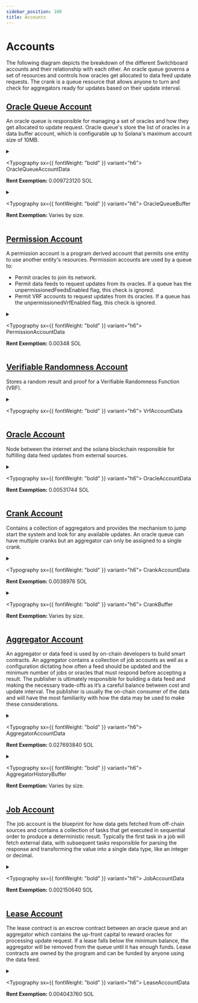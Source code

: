```yaml
---
sidebar_position: 100
title: Accounts
---
```




# Accounts

The following diagram depicts the breakdown of the different Switchboard accounts and their relationship with each other. An oracle queue governs a set of resources and controls how oracles get allocated to data feed update requests. The crank is a queue resource that allows anyone to turn and check for aggregators ready for updates based on their update interval.

<MarkdownImage img="/img/account_decomposition.png" />

## [Oracle Queue Account](/architecture/queue)

An oracle queue is responsible for managing a set of oracles and how they get allocated to update request. Oracle queue's store the list of oracles in a data buffer account, which is configurable up to Solana's maximum account size of 10MB.

<details>
<summary>

<Typography sx={{ fontWeight: "bold" }} variant="h6">
  OracleQueueAccountData
</Typography>

<b>Rent Exemption: </b>0.009723120 SOL

</summary>

<OracleQueueAccountData />

</details>

<details>
<summary>

<Typography sx={{ fontWeight: "bold" }} variant="h6">
  OracleQueueBuffer
</Typography>

<b>Rent Exemption: </b>Varies by size.

</summary>

<OracleQueueBuffer />

</details>

## [Permission Account](/architecture/queue#permission)

A permission account is a program derived account that permits one entity to use another entity's resources. Permission accounts are used by a queue to:

- Permit oracles to join its network.
- Permit data feeds to request updates from its oracles. If a queue has the unpermissionedFeedsEnabled flag, this check is ignored.
- Permit VRF accounts to request updates from its oracles. If a queue has the unpermissionedVrfEnabled flag, this check is ignored.

<details>
<summary>

<Typography sx={{ fontWeight: "bold" }} variant="h6">
  PermissionAccountData
</Typography>

<b>Rent Exemption: </b>0.00348 SOL

</summary>

<PermissionAccountData />

</details>

## [Verifiable Randomness Account](/architecture/randomness)

Stores a random result and proof for a Verifiable Randomness Function (VRF).

<details>
<summary>

<Typography sx={{ fontWeight: "bold" }} variant="h6">
  VrfAccountData
</Typography>

</summary>

<VrfAccountData />

</details>

## [Oracle Account](/architecture/oracles)

Node between the internet and the solana blockchain responsible for fulfilling data feed updates from external sources.

<details>
<summary>

<Typography sx={{ fontWeight: "bold" }} variant="h6">
  OracleAccountData
</Typography>

<b>Rent Exemption: </b>0.00531744 SOL

</summary>

<OracleAccountData />

</details>

## [Crank Account](/architecture/queue#crank-accounts)

Contains a collection of aggregators and provides the mechanism to jump start the system and look for any available updates. An oracle queue can have multiple cranks but an aggregator can only be assigned to a single crank.

<details>
<summary>

<Typography sx={{ fontWeight: "bold" }} variant="h6">
  CrankAccountData
</Typography>

<b>Rent Exemption: </b>0.0038976 SOL

</summary>

<CrankAccountData />

</details>

<details>
<summary>

<Typography sx={{ fontWeight: "bold" }} variant="h6">
  CrankBuffer
</Typography>

<b>Rent Exemption: </b>Varies by size.

</summary>

<CrankBuffer />

</details>

## [Aggregator Account](/architecture/data-feeds)

An aggregator or data feed is used by on-chain developers to build smart contracts. An aggregator contains a collection of job accounts as well as a configuration dictating how often a feed should be updated and the minimum number of jobs or oracles that must respond before accepting a result. The publisher is ultimately responsible for building a data feed and making the necessary trade-offs as it’s a careful balance between cost and update interval. The publisher is usually the on-chain consumer of the data and will have the most familiarity with how the data may be used to make these considerations.

<details>
<summary>

<Typography sx={{ fontWeight: "bold" }} variant="h6">
  AggregatorAccountData
</Typography>

<b>Rent Exemption: </b>0.027693840 SOL

</summary>

<AggregatorAccountData />

</details>

<details>
<summary>

<Typography sx={{ fontWeight: "bold" }} variant="h6">
  AggregatorHistoryBuffer
</Typography>

<b>Rent Exemption: </b>Varies by size.

</summary>

<AggregatorHistoryBuffer />

</details>

## [Job Account](/architecture/data-feeds#job-definitions)

The job account is the blueprint for how data gets fetched from off-chain sources and contains a collection of tasks that get executed in sequential order to produce a deterministic result. Typically the first task in a job will fetch external data, with subsequent tasks responsible for parsing the response and transforming the value into a single data type, like an integer or decimal.

<details>
<summary>

<Typography sx={{ fontWeight: "bold" }} variant="h6">
  JobAccountData
</Typography>

<b>Rent Exemption: </b>0.002150640 SOL

</summary>

<JobAccountData />

</details>

## [Lease Account](/architecture/data-feeds#reward-oracles)

The lease contract is an escrow contract between an oracle queue and an aggregator which contains the up-front capital to reward oracles for processing update request. If a lease falls below the minimum balance, the aggregator will be removed from the queue until it has enough funds. Lease contracts are owned by the program and can be funded by anyone using the data feed.

<details>
<summary>

<Typography sx={{ fontWeight: "bold" }} variant="h6">
  LeaseAccountData
</Typography>

<b>Rent Exemption: </b>0.004043760 SOL

</summary>

<LeaseAccountData />

</details>
